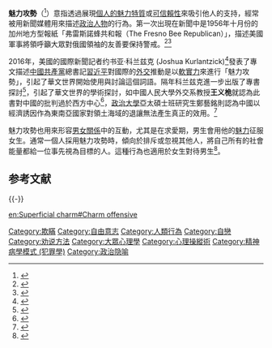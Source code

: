{{Notability Unreferenced |time=2016-10-19T07:27:44+00:00}}
'''魅力攻勢'''（{{Lang-en|charm offensive}}<ref>{{Cite web|url=http://dictionary.cambridge.org/zhs/%E8%AF%8D%E5%85%B8/%E8%8B%B1%E8%AF%AD-%E6%B1%89%E8%AF%AD-%E7%B9%81%E4%BD%93/charm-offensive|title=charm offensive汉语(繁体)翻译：剑桥词典|accessdate=2016-10-20|work=dictionary.cambridge.org}}</ref>）意指透過展現[[政治社会学#克里斯瑪(charisma)|個人的魅力特質]]或[[信任|可信賴性]]來吸引他人的支持，經常被用新聞媒體用來描述[[政客|政治人物]]的行為。第一次出現在新聞中是1956年十月份的加州地方型報紙「弗雷斯諾蜂共和報（The Fresno Bee Republican）」，描述美國軍事將領呼籲大眾對俄國領袖的友善要保持警戒。<ref>{{Cite web|url=http://www.phrases.org.uk/meanings/89950.html|title=Charm offensive - meaning and origin.|accessdate=2016-10-19|last=reserved.|first=Phrase Finder is copyright Gary Martin, 1996-2016. All rights|work=www.phrases.org.uk|archive-date=2018-01-18|archive-url=https://web.archive.org/web/20180118182327/http://www.phrases.org.uk/meanings/89950.html|dead-url=no}}</ref><ref>{{Cite news|url=http://a.udn.com/focus/2015/11/10/14322/index.html|title=俄、沙爭奪歐洲市場 油價大戰一觸即發（說文解字看新聞）|last=李|first=京倫|date=2015-11-10|last2=林|first2=新輝|newspaper=聯合報 Focus|accessdate=2016-10-20|last3=楊|first3=政勳|last4=劉|first4=宜峰}}</ref>

2016年，美國的國際新聞記者约书亚·科兰兹克 (Joshua Kurlantzick)<ref>{{Cite web|url=https://www.overdrive.com/media/2081923/%E9%AD%85%E5%8A%9B%E6%94%BB%E5%8A%BF%E7%9C%8B%E4%B8%AD%E5%9B%BD%E7%9A%84%E8%BD%AF%E5%AE%9E%E5%8A%9B%E5%A6%82%E4%BD%95%E6%94%B9%E5%8F%98%E4%B8%96%E7%95%8C%EF%BC%88charm-offensive-how-chinas-soft-power-is-transforming-the-worl|title=魅力攻势:看中国的软实力如何改变世界（Charm offensive: How China's Soft Power Is Transforming the World）|accessdate=2016-10-20|work=OverDrive}}</ref>發表了專文描述[[中國共產黨|中國共產黨]]總書記[[習近平|習近平]]對國際的[[中華人民共和國外交|外交]]推動是以[[軟實力|軟實力]]來進行「魅力攻勢」，引起了華文世界開始使用與討論這個詞語。隔年科兰兹克進一步出版了專書探討<ref>{{Cite web|url=http://news.xinhuanet.com/world/2006-10/10/content_5182443.htm|title=美《评论》杂志载文：中国向世界发起魅力攻势|accessdate=2016-10-20|author=汪析|date=2006-10-10|publisher=环球时报|deadurl=yes|archiveurl=https://web.archive.org/web/20160913205211/http://news.xinhuanet.com/world/2006-10/10/content_5182443.htm|archivedate=2016-09-13}}</ref>，引起了華文世界的學術探討，如中國人民大學外交系教授'''王义桅'''就認為此書對中國的批判過於西方中心<ref>{{Cite web|url=http://news.xinhuanet.com/herald/2007-09/04/content_6659101.htm|title=导报评论：审视中国软实力宜超越西方视角|accessdate=2016-10-20|author=王义桅|date=2007-09-04|work=国际先驱导报|publisher=|deadurl=yes|archiveurl=https://web.archive.org/web/20071110013036/http://news.xinhuanet.com/herald/2007-09/04/content_6659101.htm|archivedate=2007-11-10}}</ref>，[[政治大學|政治大學]]亞太碩士班研究生鄭藝銘則認為中國以經濟誘因作為東南亞國家對領土海域的退讓無法產生真正的效用。<ref>{{Cite book|url=http://nccuir.lib.nccu.edu.tw/handle/140.119/81238|title=中國大陸運用經濟手段應對菲、越南海爭端 China’s Employing Economic Instruments in Dealing with the South China Sea Disputes to the Philippines and Vietnam|last=鄭|first=藝銘|publisher=國立政治大學|year=2015|isbn=|location=|pages=|access-date=2016-10-20|archive-url=https://web.archive.org/web/20161020173347/http://nccuir.lib.nccu.edu.tw/handle/140.119/81238|archive-date=2016-10-20|dead-url=yes}}</ref>

魅力攻勢也用來形容[[愛情|男女關係]]中的互動，尤其是在求愛期，男生會用他的[[魅力|魅力]]征服女生。通常一個人採用魅力攻勢時，傾向於排斥或忽視其他人，將自己所有的社會能量都給一位事先視為目標的人。這種行為也適用於女生對待男生<ref>{{Cite web|url=http://www.urbandictionary.com/define.php?term=charm%20offensive|title=charm offensive|accessdate=2016-10-19|work=Urban Dictionary}}</ref>。

== 参考文献 ==
{{Reflist}}

{{-}}
{{心理操纵}}

[[Category:欺瞞|Category:欺瞞]]
[[Category:自由意志|Category:自由意志]]
[[Category:人類行為|Category:人類行為]]
[[Category:自戀|Category:自戀]]
[[Category:劝说方法|Category:劝说方法]]
[[Category:大眾心理學|Category:大眾心理學]]
[[Category:心理操縱術|Category:心理操縱術]]
[[Category:精神病學模式_(犯罪學)|Category:精神病學模式 (犯罪學)]]
[[Category:政治隐喻|Category:政治隐喻]]

[[en:Superficial_charm#Charm_offensive|en:Superficial charm#Charm offensive]]